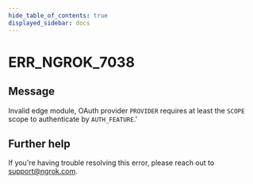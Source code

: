 ```yaml
---
hide_table_of_contents: true
displayed_sidebar: docs
---
```



# ERR_NGROK_7038

## Message

Invalid edge module, OAuth provider `PROVIDER` requires at least the `SCOPE` scope to authenticate by `AUTH_FEATURE`.'

<ErrorDetails error="err_ngrok_7038" />

## Further help

If you're having trouble resolving this error, please reach out to [support@ngrok.com](mailto:support@ngrok.com?subject=Help%20with%20ERR_NGROK_7038).
